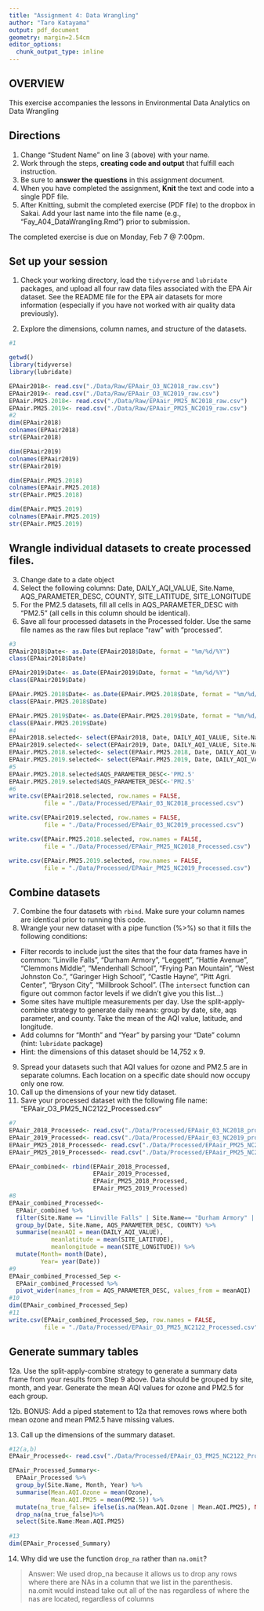 ```yaml
---
title: "Assignment 4: Data Wrangling"
author: "Taro Katayama"
output: pdf_document
geometry: margin=2.54cm
editor_options: 
  chunk_output_type: inline
---
```


## OVERVIEW

This exercise accompanies the lessons in Environmental Data Analytics on Data Wrangling 

## Directions
1. Change "Student Name" on line 3 (above) with your name.
2. Work through the steps, **creating code and output** that fulfill each instruction.
3. Be sure to **answer the questions** in this assignment document.
4. When you have completed the assignment, **Knit** the text and code into a single PDF file.
5. After Knitting, submit the completed exercise (PDF file) to the dropbox in Sakai. Add your last name into the file name (e.g., "Fay_A04_DataWrangling.Rmd") prior to submission.

The completed exercise is due on Monday, Feb 7 @ 7:00pm.

## Set up your session 
1. Check your working directory, load the `tidyverse` and `lubridate` packages, and upload all four raw data files associated with the EPA Air dataset. See the README file for the EPA air datasets for more information (especially if you have not worked with air quality data previously). 

2. Explore the dimensions, column names, and structure of the datasets. 

```r
#1

getwd()
library(tidyverse)
library(lubridate)

EPAair2018<- read.csv("./Data/Raw/EPAair_O3_NC2018_raw.csv")
EPAair2019<- read.csv("./Data/Raw/EPAair_O3_NC2019_raw.csv")
EPAair.PM25.2018<- read.csv("./Data/Raw/EPAair_PM25_NC2018_raw.csv")
EPAair.PM25.2019<- read.csv("./Data/Raw/EPAair_PM25_NC2019_raw.csv")
#2
dim(EPAair2018)
colnames(EPAair2018)
str(EPAair2018)

dim(EPAair2019)
colnames(EPAair2019)
str(EPAair2019)

dim(EPAair.PM25.2018)
colnames(EPAair.PM25.2018)
str(EPAair.PM25.2018)

dim(EPAair.PM25.2019)
colnames(EPAair.PM25.2019)
str(EPAair.PM25.2019)
```

## Wrangle individual datasets to create processed files.
3. Change date to a date object
4. Select the following columns: Date, DAILY_AQI_VALUE, Site.Name, AQS_PARAMETER_DESC, COUNTY, SITE_LATITUDE, SITE_LONGITUDE
5. For the PM2.5 datasets, fill all cells in AQS_PARAMETER_DESC with "PM2.5" (all cells in this column should be identical).
6. Save all four processed datasets in the Processed folder. Use the same file names as the raw files but replace "raw" with "processed".

```r
#3
EPAair2018$Date<- as.Date(EPAair2018$Date, format = "%m/%d/%Y")
class(EPAair2018$Date)

EPAair2019$Date<- as.Date(EPAair2019$Date, format = "%m/%d/%Y")
class(EPAair2019$Date)

EPAair.PM25.2018$Date<- as.Date(EPAair.PM25.2018$Date, format = "%m/%d/%Y")
class(EPAair.PM25.2018$Date)

EPAair.PM25.2019$Date<- as.Date(EPAair.PM25.2019$Date, format = "%m/%d/%Y")
class(EPAair.PM25.2019$Date)
#4
EPAair2018.selected<- select(EPAair2018, Date, DAILY_AQI_VALUE, Site.Name, AQS_PARAMETER_DESC, COUNTY:SITE_LONGITUDE)
EPAair2019.selected<- select(EPAair2019, Date, DAILY_AQI_VALUE, Site.Name, AQS_PARAMETER_DESC, COUNTY:SITE_LONGITUDE)
EPAair.PM25.2018.selected<- select(EPAair.PM25.2018, Date, DAILY_AQI_VALUE, Site.Name, AQS_PARAMETER_DESC, COUNTY:SITE_LONGITUDE)
EPAair.PM25.2019.selected<- select(EPAair.PM25.2019, Date, DAILY_AQI_VALUE, Site.Name, AQS_PARAMETER_DESC, COUNTY:SITE_LONGITUDE)
#5
EPAair.PM25.2018.selected$AQS_PARAMETER_DESC<-'PM2.5'
EPAair.PM25.2019.selected$AQS_PARAMETER_DESC<-'PM2.5'
#6
write.csv(EPAair2018.selected, row.names = FALSE,
          file = "./Data/Processed/EPAair_03_NC2018_processed.csv")

write.csv(EPAair2019.selected, row.names = FALSE,
          file = "./Data/Processed/EPAair_03_NC2019_processed.csv")

write.csv(EPAair.PM25.2018.selected, row.names = FALSE,
          file = "./Data/Processed/EPAair_PM25_NC2018_Processed.csv")

write.csv(EPAair.PM25.2019.selected, row.names = FALSE,
          file = "./Data/Processed/EPAair_PM25_NC2019_Processed.csv")
```


## Combine datasets
7. Combine the four datasets with `rbind`. Make sure your column names are identical prior to running this code. 
8. Wrangle your new dataset with a pipe function (%>%) so that it fills the following conditions: 

* Filter records to include just the sites that the four data frames have in common: "Linville Falls", "Durham Armory", "Leggett", "Hattie Avenue", "Clemmons Middle", "Mendenhall School", "Frying Pan Mountain", "West Johnston Co.", "Garinger High School", "Castle Hayne", "Pitt Agri. Center", "Bryson City", "Millbrook School". (The `intersect` function can figure out common factor levels if we didn't give you this list...)
* Some sites have multiple measurements per day. Use the split-apply-combine strategy to generate daily means: group by date, site, aqs parameter, and county. Take the mean of the AQI value, latitude, and longitude.
* Add columns for "Month" and "Year" by parsing your "Date" column (hint: `lubridate` package)
* Hint: the dimensions of this dataset should be 14,752 x 9.

9. Spread your datasets such that AQI values for ozone and PM2.5 are in separate columns. Each location on a specific date should now occupy only one row.
10. Call up the dimensions of your new tidy dataset.
11. Save your processed dataset with the following file name: "EPAair_O3_PM25_NC2122_Processed.csv"

```r
#7
EPAair_2018_Processed<- read.csv("./Data/Processed/EPAair_03_NC2018_processed.csv")
EPAair_2019_Processed<- read.csv("./Data/Processed/EPAair_03_NC2019_processed.csv")
EPAair_PM25_2018_Processed<- read.csv("./Data/Processed/EPAair_PM25_NC2018_Processed.csv")
EPAair_PM25_2019_Processed<- read.csv("./Data/Processed/EPAair_PM25_NC2019_Processed.csv")

EPAair_combined<- rbind(EPAair_2018_Processed, 
                        EPAair_2019_Processed, 
                        EPAair_PM25_2018_Processed, 
                        EPAair_PM25_2019_Processed)
#8
EPAair_combined_Processed<- 
  EPAair_combined %>%
  filter(Site.Name == "Linville Falls" | Site.Name== "Durham Armory" | Site.Name== "Leggett" | Site.Name== "Hattie Avenue" | Site.Name== "Clemmons Middle" | Site.Name== "Mendenhall School" | Site.Name== "Frying Pan Mountain" | Site.Name== "West Johnston Co." | Site.Name== "Garinger High School" | Site.Name== "Castle Hayne" | Site.Name== "Pitt Agri. Center" | Site.Name== "Bryson City" | Site.Name== "Millbrook School") %>%
  group_by(Date, Site.Name, AQS_PARAMETER_DESC, COUNTY) %>%
  summarise(meanAQI = mean(DAILY_AQI_VALUE),
            meanlatitude = mean(SITE_LATITUDE),
            meanlongitude = mean(SITE_LONGITUDE)) %>%
  mutate(Month= month(Date),
         Year= year(Date))
#9
EPAair_combined_Processed_Sep <-
  EPAair_combined_Processed %>%
  pivot_wider(names_from = AQS_PARAMETER_DESC, values_from = meanAQI)
#10
dim(EPAair_combined_Processed_Sep)
#11
write.csv(EPAair_combined_Processed_Sep, row.names = FALSE,
          file = "./Data/Processed/EPAair_O3_PM25_NC2122_Processed.csv")
```


## Generate summary tables
12a. Use the split-apply-combine strategy to generate a summary data frame from your results from Step 9 above. Data should be grouped by site, month, and year. Generate the mean AQI values for ozone and PM2.5 for each group. 

12b. BONUS: Add a piped statement to 12a that removes rows where both mean ozone and mean PM2.5 have missing values. 

13. Call up the dimensions of the summary dataset.


```r
#12(a,b)
EPAair_Processed<- read.csv("./Data/Processed/EPAair_O3_PM25_NC2122_Processed.csv")

EPAair_Processed_Summary<-
  EPAair_Processed %>%
  group_by(Site.Name, Month, Year) %>%
  summarise(Mean.AQI.Ozone = mean(Ozone),
            Mean.AQI.PM25 = mean(PM2.5)) %>%
  mutate(na_true_false= ifelse(is.na(Mean.AQI.Ozone | Mean.AQI.PM25), NA, FALSE))%>%
  drop_na(na_true_false)%>%
  select(Site.Name:Mean.AQI.PM25)
  
#13
dim(EPAair_Processed_Summary)
```

14. Why did we use the function `drop_na` rather than `na.omit`?

> Answer: We used drop_na because it allows us to drop any rows where there are NAs in a column that we list in the parenthesis. na.omit would instead take out all of the nas regardless of where the nas are located, regardless of columns
